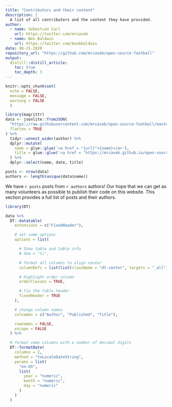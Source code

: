 ```yaml
---
title: "Contributors and their content"
description: |
  A list of all contributors and the content they have provided.
author:
  - name: Sebastian Carl
    url: https://twitter.com/mrcaseb
  - name: Ben Baldwin
    url: https://twitter.com/benbbaldwin
date: 08-21-2020
repository_url: "https://github.com/mrcaseb/open-source-football"
output:
  distill::distill_article:
    toc: true
    toc_depth: 3
---
```


```r
knitr::opts_chunk$set(
  echo = FALSE,
  message = FALSE, 
  warning = FALSE 
  )

library(magrittr)
data <- jsonlite::fromJSON(
  "https://raw.githubusercontent.com/mrcaseb/open-source-football/master/docs/posts/posts.json",
  flatten = TRUE
) %>%
  tidyr::unnest_wider(author) %>%
  dplyr::mutate(
    name = glue::glue('<a href = "{url}">{name}</a>'),
    title = glue::glue('<a href = "https://mrcaseb.github.io/open-source-football/{path}">{title}</a>')
  ) %>%
  dplyr::select(name, date, title)

posts <- nrow(data)
authors <- length(unique(data$name))
```

We have ```r posts``` posts from ```r authors``` authors! Our hope that we can get as many volunteers as possible 
to publish their code on this website. This section provides a full list of posts and their authors.

```r
library(DT)

data %>%
  DT::datatable(
    extensions = c("FixedHeader"),

    # set some options
    options = list(

      # Show table and table info
      # dom = "ti",

      # format all columns to align center
      columnDefs = list(list(className = "dt-center", targets = "_all")),

      # Highlight order column
      orderClasses = TRUE,

      # fix the table header
      fixedHeader = TRUE
    ),

    # change column names
    colnames = c("Author", "Published", "Title"),

    rownames = FALSE,
    escape = FALSE
  ) %>%

  # format some columns with a number of decimal digits
  DT::formatDate(
    columns = 2,
    method = "toLocaleDateString",
    params = list(
      "en-US",
      list(
        year = "numeric",
        month = "numeric",
        day = "numeric"
      )
    )
  )
```


